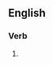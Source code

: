 {{also|blowdrying}}

==English==

===Verb===
{{head|en|present participle}}

# {{present participle of|blow-dry|lang=en|nocat=1}}